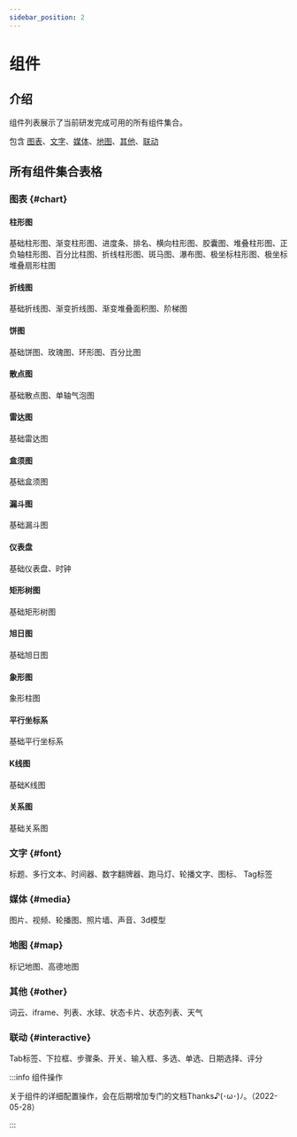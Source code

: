 ```yaml
---
sidebar_position: 2
---
```



# 组件  

## 介绍  

<ImagePreview alt="组件列表" src="/img/docs/设计器/组件/component-intro.png" />

组件列表展示了当前研发完成可用的所有组件集合。  

包含 [图表](#chart)、[文字](#font)、[媒体](#media)、[地图](#map)、[其他](#other)、[联动](#interactive)

## 所有组件集合表格

### 图表 {#chart}

#### 柱形图 

基础柱形图、渐变柱形图、进度条、排名、横向柱形图、胶囊图、堆叠柱形图、正负轴柱形图、百分比柱图、折线柱形图、斑马图、瀑布图、极坐标柱形图、极坐标堆叠扇形柱图  

#### 折线图

基础折线图、渐变折线图、渐变堆叠面积图、阶梯图  

#### 饼图

基础饼图、玫瑰图、环形图、百分比图  

#### 散点图

基础散点图、单轴气泡图  

#### 雷达图

基础雷达图  

#### 盒须图

基础盒须图

#### 漏斗图

基础漏斗图  

#### 仪表盘

基础仪表盘、时钟  

#### 矩形树图

基础矩形树图

#### 旭日图

基础旭日图

#### 象形图

象形柱图  

#### 平行坐标系

基础平行坐标系  

#### K线图

基础K线图 
#### 关系图

基础关系图  

### 文字 {#font}

标题、多行文本、时间器、数字翻牌器、跑马灯、轮播文字、图标、 Tag标签    

### 媒体 {#media}

图片、视频、轮播图、照片墙、声音、3d模型    

### 地图 {#map}

标记地图、高德地图    

### 其他 {#other}

词云、iframe、列表、水球、状态卡片、状态列表、天气  

### 联动 {#interactive}

Tab标签、下拉框、步骤条、开关、输入框、多选、单选、日期选择、评分  

:::info 组件操作

关于组件的详细配置操作，会在后期增加专门的文档Thanks♪(･ω･)ﾉ。（2022-05-28）  

:::

